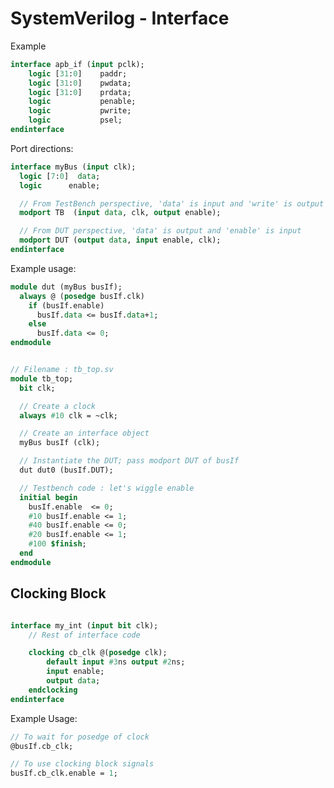 # SystemVerilog - Interface

Example

```systemverilog
interface apb_if (input pclk);
	logic [31:0]    paddr;
	logic [31:0]    pwdata;
	logic [31:0]    prdata;
	logic           penable;
	logic           pwrite;
	logic           psel;
endinterface
```

Port directions:

```systemverilog
interface myBus (input clk);
  logic [7:0]  data;
  logic      enable;

  // From TestBench perspective, 'data' is input and 'write' is output
  modport TB  (input data, clk, output enable);

  // From DUT perspective, 'data' is output and 'enable' is input
  modport DUT (output data, input enable, clk);
endinterface
```

Example usage:

```systemverilog
module dut (myBus busIf);
  always @ (posedge busIf.clk)
    if (busIf.enable)
      busIf.data <= busIf.data+1;
    else
      busIf.data <= 0;
endmodule


// Filename : tb_top.sv
module tb_top;
  bit clk;

  // Create a clock
  always #10 clk = ~clk;

  // Create an interface object
  myBus busIf (clk);

  // Instantiate the DUT; pass modport DUT of busIf
  dut dut0 (busIf.DUT);

  // Testbench code : let's wiggle enable
  initial begin
    busIf.enable  <= 0;
    #10 busIf.enable <= 1;
    #40 busIf.enable <= 0;
    #20 busIf.enable <= 1;
    #100 $finish;
  end
endmodule
```



## Clocking Block

```systemverilog

interface my_int (input bit clk);
	// Rest of interface code

	clocking cb_clk @(posedge clk);
		default input #3ns output #2ns;
		input enable;
		output data;
	endclocking
endinterface

```

Example Usage:

```systemverilog
// To wait for posedge of clock
@busIf.cb_clk;

// To use clocking block signals
busIf.cb_clk.enable = 1;
```


